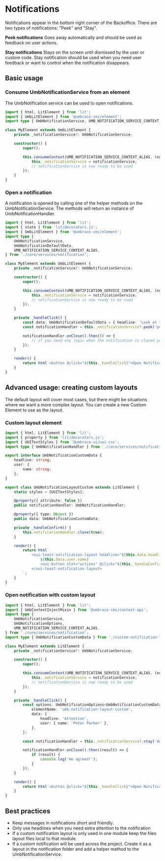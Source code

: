 
<Meta title="API/Notifications/Intro" />

# Notifications

Notifications appear in the bottom right corner of the Backoffice. There are two types of notifications: "Peek" and "Stay".

**Peek notifications**
Goes away automatically and should be used as feedback on user actions.

**Stay notifications**
Stays on the screen until dismissed by the user or custom code. Stay notification should be used when you need user feedback or want to control when the notification disappears.

## Basic usage

### Consume UmbNotificationService from an element

The UmbNotification service can be used to open notifications.

```ts
import { html, LitElement } from 'lit';
import { UmbLitElement } from '@umbraco-cms/element';
import type { UmbNotificationService, UMB_NOTIFICATION_SERVICE_CONTEXT_ALIAS } from './core/services/notification';

class MyElement extends UmbLitElement {
	private _notificationService?: UmbNotificationService;

	constructor() {
		super();

		this.consumeContext(UMB_NOTIFICATION_SERVICE_CONTEXT_ALIAS, (notificationService) => {
			this._notificationService = notificationService;
			// notificationService is now ready to be used
		});
	}
}
```

### Open a notification

A notification is opened by calling one of the helper methods on the UmbNotificationService. The methods will return an instance of UmbNotificationHandler.

```ts
import { html, LitElement } from 'lit';
import { state } from 'lit/decorators.js';
import { UmbLitElement } from '@umbraco-cms/element';
import type {
	UmbNotificationService,
	UmbNotificationDefaultData,
	UMB_NOTIFICATION_SERVICE_CONTEXT_ALIAS,
} from './core/services/notification';

class MyElement extends UmbLitElement {
	private _notificationService?: UmbNotificationService;

	constructor() {
		super();

		this.consumeContext(UMB_NOTIFICATION_SERVICE_CONTEXT_ALIAS, (notificationService) => {
			this._notificationService = notificationService;
			// notificationService is now ready to be used
		});
	}

	private _handleClick() {
		const data: UmbNotificationDefaultData = { headline: 'Look at this', message: 'Something good happened' };
		const notificationHandler = this._notificationService?.peek('positive', { data });

		notificationHandler.onClose().then(() => {
			// if you need any logic when the notification is closed you can run it here
		});
	}

	render() {
		return html`<button @click="${this._handleClick}">Open Notification</button>`;
	}
}
```

## Advanced usage: creating custom layouts

The default layout will cover most cases, but there might be situations where we want a more complex layout. You can create a new Custom Element to use as the layout.

### Custom layout element

```ts
import { html, LitElement } from 'lit';
import { property } from 'lit/decorators.js';
import { UUITextStyles } from '@umbraco-ui/uui-css';
import type { UmbNotificationHandler } from './core/services/notification';

export interface UmbNotificationCustomData {
	headline: string;
	user: {
		name: string;
	};
}

export class UmbNotificationLayoutCustom extends LitElement {
	static styles = [UUITextStyles];

	@property({ attribute: false })
	public notificationHandler: UmbNotificationHandler;

	@property({ type: Object })
	public data: UmbNotificationCustomData;

	private _handleConfirm() {
		this.notificationHandler.close(true);
	}

	render() {
		return html`
			<uui-toast-notification-layout headline="${this.data.headline}" class="uui-text">
				${this.data.user.name}
				<uui-button slot="actions" @click="${this._handleConfirm}" label="Confirm">Confirm</uui-button>
			</uui-toast-notification-layout>
		`;
	}
}
```

### Open notification with custom layout

```ts
import { html, LitElement } from 'lit';
import { UmbContextInjectMixin } from '@umbraco-cms/context-api';
import type {
	UmbNotificationService,
	UmbNotificationOptions,
	UMB_NOTIFICATION_SERVICE_CONTEXT_ALIAS,
} from './core/services/notification';
import type { UmbNotificationCustomData } from './custom-notification-layout';

class MyElement extends LitElement {
	private _notificationService?: UmbNotificationService;

	constructor() {
		super();

		this.consumeContext(UMB_NOTIFICATION_SERVICE_CONTEXT_ALIAS, (notificationService) => {
			this._notificationService = notificationService;
			// notificationService is now ready to be used
		});
	}

	private _handleClick() {
		const options: UmbNotificationOptions<UmbNotificationCustomData> = {
			elementName: 'umb-notification-layout-custom',
			data: {
				headline: 'Attention',
				user: { name: 'Peter Parker' },
			},
		};

		const notificationHandler = this._notificationService?.stay('default', options);

		notificationHandler.onClose().then((result) => {
			if (result) {
				console.log('He agreed!');
			}
		});
	}

	render() {
		return html`<button @click="${this._handleClick}">Open Notification</button>`;
	}
}
```

## Best practices

- Keep messages in notifications short and friendly.
- Only use headlines when you need extra attention to the notification
- If a custom notification layout is only used in one module keep the files layout files local to that module.
- If a custom notification will be used across the project. Create it as a layout in the notification folder and add a helper method to the UmbNotificationService.
